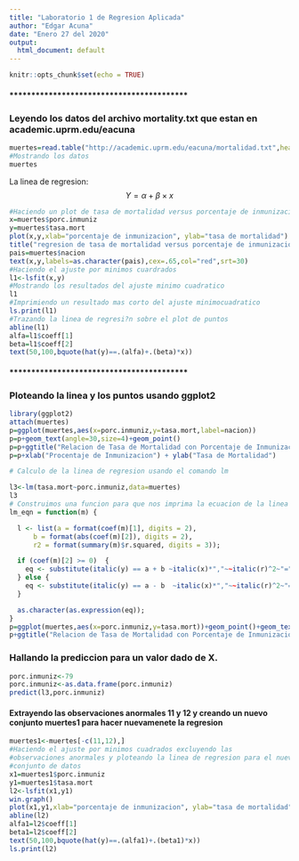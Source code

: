 ---
title: "Laboratorio 1 de Regresion Aplicada"
author: "Edgar Acuna"
date: "Enero 27 del 2020"
output:
  html_document: default
---
```{r setup, include=FALSE}
knitr::opts_chunk$set(echo = TRUE)
```

#### *****************************************

### Leyendo los datos del archivo mortality.txt que estan en academic.uprm.edu/eacuna

```{r}
muertes=read.table("http://academic.uprm.edu/eacuna/mortalidad.txt",header=T)
#Mostrando los datos
muertes
```

La linea de regresion:
$$Y=\alpha + \beta \times x $$

```{r}
#Haciendo un plot de tasa de mortalidad versus porcentaje de inmunizacion
x=muertes$porc.inmuniz
y=muertes$tasa.mort
plot(x,y,xlab="porcentaje de inmunizacion", ylab="tasa de mortalidad")
title("regresion de tasa de mortalidad versus porcentaje de inmunizacion")
pais=muertes$nacion
text(x,y,labels=as.character(pais),cex=.65,col="red",srt=30)
#Haciendo el ajuste por minimos cuardrados
l1<-lsfit(x,y)
#Mostrando los resultados del ajuste minimo cuadratico
l1
#Imprimiendo un resultado mas corto del ajuste minimocuadratico
ls.print(l1)
#Trazando la linea de regresi?n sobre el plot de puntos
abline(l1)
alfa=l1$coeff[1]
beta=l1$coeff[2]
text(50,100,bquote(hat(y)==.(alfa)+.(beta)*x))
```

#### *****************************************
### Ploteando la linea y los puntos usando ggplot2

```{r}
library(ggplot2)
attach(muertes)
p=ggplot(muertes,aes(x=porc.inmuniz,y=tasa.mort,label=nacion))
p=p+geom_text(angle=30,size=4)+geom_point()
p=p+ggtitle("Relacion de Tasa de Mortalidad con Porcentaje de Inmunizacion")
p=p+xlab("Procentaje de Inmunizacion") + ylab("Tasa de Mortalidad")

# Calculo de la linea de regresion usando el comando lm

l3<-lm(tasa.mort~porc.inmuniz,data=muertes)
l3
# Construimos una funcion para que nos imprima la ecuacion de la linea de regresion y el r2
lm_eqn = function(m) {

  l <- list(a = format(coef(m)[1], digits = 2),
      b = format(abs(coef(m)[2]), digits = 2),
      r2 = format(summary(m)$r.squared, digits = 3));

  if (coef(m)[2] >= 0)  {
    eq <- substitute(italic(y) == a + b ~italic(x)*","~~italic(r)^2~"="~r2,l)
  } else {
    eq <- substitute(italic(y) == a - b  ~italic(x)*","~~italic(r)^2~"="~r2,l)    
  }

  as.character(as.expression(eq));                 
}
p=ggplot(muertes,aes(x=porc.inmuniz,y=tasa.mort))+geom_point()+geom_text(aes(x = 50, y = 50, label = lm_eqn(l3)),parse=TRUE)+geom_smooth(method="lm",se=FALSE)
p+ggtitle("Relacion de Tasa de Mortalidad con Porcentaje de Inmunizacion") + xlab("Procentaje de Inmunizacion") + ylab("Tasa de Mortalidad")
```

### Hallando la prediccion para un valor dado de X. 

```{r}
porc.inmuniz<-79
porc.inmuniz<-as.data.frame(porc.inmuniz)
predict(l3,porc.inmuniz)
```

#### Extrayendo las  observaciones anormales 11 y 12  y creando un nuevo conjunto muertes1 para hacer nuevamenete la regresion

```{r}
muertes1<-muertes[-c(11,12),]
#Haciendo el ajuste por minimos cuadrados excluyendo las 
#observaciones anormales y ploteando la linea de regresion para el nuevo 
#conjunto de datos
x1=muertes1$porc.inmuniz
y1=muertes1$tasa.mort
l2<-lsfit(x1,y1)
win.graph()
plot(x1,y1,xlab="porcentaje de inmunizacion", ylab="tasa de mortalidad")
abline(l2)
alfa1=l2$coeff[1]
beta1=l2$coeff[2]
text(50,100,bquote(hat(y)==.(alfa1)+.(beta1)*x))
ls.print(l2)
```


